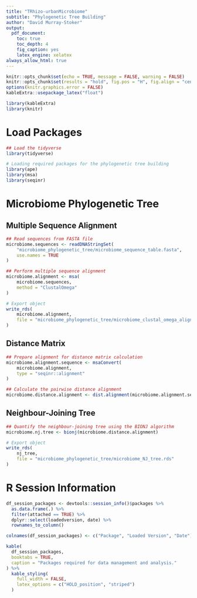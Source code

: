```yaml
---
title: "TRhizo-urbanMicrobiome"
subtitle: "Phylogenetic Tree Building"
author: "David Murray-Stoker"
output:
  pdf_document:
    toc: true
    toc_depth: 4
    fig_caption: yes
    latex_engine: xelatex
always_allow_html: true
---
```


```r
knitr::opts_chunk$set(echo = TRUE, message = FALSE, warning = FALSE)
knitr::opts_chunk$set(results = "hold", fig.pos = "H", fig.align = "center", out.width = "92.5%")
options(knitr.graphics.error = FALSE)
kableExtra::usepackage_latex("float")
```

```r
library(kableExtra)
library(knitr)
```





\newpage
# Load Packages

\vspace{10pt}

```r
## Load the tidyverse
library(tidyverse)

# Loading required packages for the phylogenetic tree building
library(ape)
library(msa)
library(seqinr)
```





\newpage
# Microbiome Phylogenetic Tree

\vspace{10pt}

## Multiple Sequence Alignment

\vspace{10pt}

```r
## Read sequences from FASTA file
microbiome.sequences <- readDNAStringSet(
	"microbiome_phylogenetic_tree/microbiome_sequence_table.fasta",
	use.names = TRUE
)

## Perform multiple sequence alignment
microbiome.alignment <- msa(
	microbiome.sequences,
	method = "ClustalOmega"
)

# Export object
write_rds(
	microbiome.alignment,
	file = "microbiome_phylogenetic_tree/microbiome_clustal_omega_alignment.rds"
)
```

\vspace{10pt}

## Distance Matrix

\vspace{10pt}

```r
## Prepare alignment for distance matrix calculation
microbiome.alignment.sequence <- msaConvert(
	microbiome.alignment,
	type = "seqinr::alignment"
)

## Calculate the pairwise distance alignment
microbiome.distance.alignment <- dist.alignment(microbiome.alignment.sequence)
```

\vspace{10pt}

## Neighbour-Joining Tree

\vspace{10pt}

```r
## Quantify the neighbour-joining tree using the BIONJ algorithm
microbiome.nj.tree <- bionj(microbiome.distance.alignment)

# Export object
write_rds(
	nj_tree,
	file = "microbiome_phylogenetic_tree/microbiome_NJ_tree.rds"
)
```










\newpage
# R Session Information

```r
df_session_packages <- devtools::session_info()$packages %>%
  as.data.frame(.) %>%
  filter(attached == TRUE) %>%
  dplyr::select(loadedversion, date) %>%
  rownames_to_column()

colnames(df_session_packages) <- c("Package", "Loaded Version", "Date")

kable(
  df_session_packages,
  booktabs = TRUE,
  caption = "Packages required for data management and analysis."
) %>%
  kable_styling(
    full_width = FALSE,
    latex_options = c("HOLD_position", "striped")
  )
```
